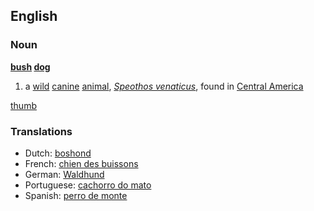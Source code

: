 ==English==

===Noun===
{{wikipedia}}
'''[[bush]] [[dog]]'''

# a [[wild]] [[canine]] [[animal]], ''[[Speothos venaticus]]'', found in [[Central America]]
[[image:Speothos venaticus 001.jpg|thumb]]

===Translations===
{{rfc-level|Translations at L3+ (AutoFormat would have corrected level of Translations)}}
*Dutch: [[boshond]] {{m}}
*French: [[chien des buissons]] {{m}}
*German: [[Waldhund]] {{m}}
*Portuguese: [[cachorro do mato]] {{m}}
*Spanish: [[perro de monte]] {{m}}